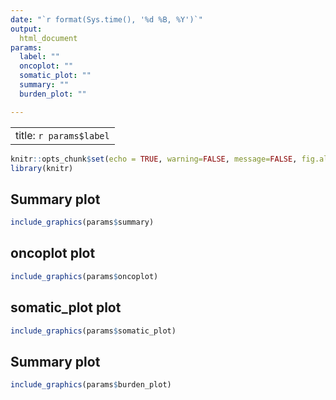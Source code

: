 ```yaml
---
date: "`r format(Sys.time(), '%d %B, %Y')`"
output:
  html_document
params:
  label: ""
  oncoplot: ""
  somatic_plot: ""
  summary: ""
  burden_plot: ""

---
```

---
title: `r params$label`
---

```r
knitr::opts_chunk$set(echo = TRUE, warning=FALSE, message=FALSE, fig.align = 'center')
library(knitr)
```

## Summary plot
```r
include_graphics(params$summary)
```

## oncoplot plot
```r
include_graphics(params$oncoplot)
```

## somatic_plot plot
```r
include_graphics(params$somatic_plot)
```

## Summary plot
```r
include_graphics(params$burden_plot)
```
